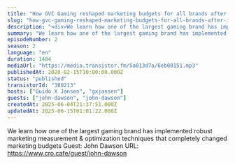 ```yaml
---
title: "How GVC Gaming reshaped marketing budgets for all brands after implementing optimization techniques, with Chris Lee and John Dawson"
slug: "how-gvc-gaming-reshaped-marketing-budgets-for-all-brands-after-implementing-optimization-techniques"
description: "<div>We learn how one of the largest gaming brand has implemented robust marketing measurement &amp; optimization techniques that completely changed marketing budgets Guest: John Dawson URL: https://www.cro.cafe/guest/john-dawson&nbsp;</div>"
summary: "We learn how one of the largest gaming brand has implemented robust marketing measurement & optimization techniques that completely changed marketing budgets"
episodeNumber: 2
season: 2
language: "en"
duration: 1484
mediaUrl: "https://media.transistor.fm/5a013d7a/6eb00151.mp3"
publishedAt: 2020-02-15T10:00:00.000Z
status: "published"
transistorId: "380213"
hosts: ["Guido X Jansen", "gxjansen"]
guests: ["john-dawson", "john-dawson"]
createdAt: 2025-06-04T21:37:51.000Z
updatedAt: 2025-06-15T01:01:22.000Z
---
```


We learn how one of the largest gaming brand has implemented robust marketing measurement & optimization techniques that completely changed marketing budgets Guest: John Dawson URL: https://www.cro.cafe/guest/john-dawson&nbsp;
